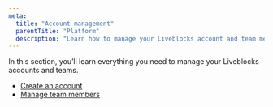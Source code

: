 ```yaml
---
meta:
  title: "Account management"
  parentTitle: "Platform"
  description: "Learn how to manage your Liveblocks account and team members."
---
```


In this section, you’ll learn everything you need to manage your Liveblocks
accounts and teams.

- [Create an account](create-an-account)
- [Manage team members](manage-team-members)
